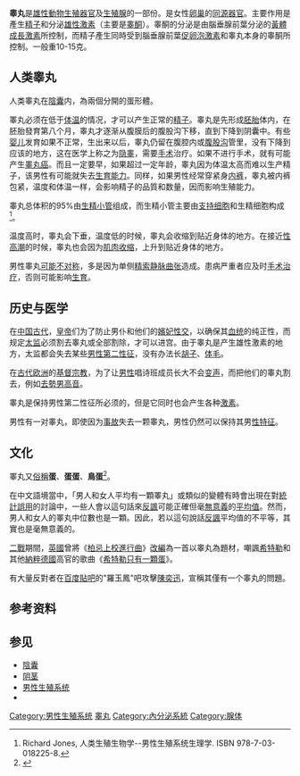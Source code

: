 {{about|[[男性生殖器官|男性生殖器官]]的一部分|食用的動物產品|蛋}}
{{Refimprove|time=2019-05-03T17:21:53+00:00}}
{{medical}}
{{Infobox anatomy
| Name        = 睪丸
| Latin       = testis
| Image       = Figure 28 01 03.JPG
| Caption     = Diagram of inner structures of testicles
| Width       = 300
| Image2      = Gray1144 zh.png 
| Caption2    = 人类睾丸示意图 
| Width2      = 200
| Precursor   =
| System      =
| Artery      = {{le|睾丸动脉|Testicular artery}}
| Vein        = [[睾丸静脉|睾丸静脉]], {{le|蔓状丛|Pampiniform plexus}}
| Nerve       = {{le|精索丛|Spermatic plexus}}
| Lymph       = {{le|腹主動脈淋巴結|Periaortic lymph nodes}}
<!--
| GraySubject  = 258 
| GrayPage     = 1236 
| Dorlands     = eight/000107530
| DorlandsID   = Testicle 
-->
}}
'''睾丸'''是[[雄性|雄性]][[動物|動物]][[生殖器官|生殖器官]]及[[生殖腺|生殖腺]]的一部份。是女性[[卵巢|卵巢]]的[[同源器官|同源器官]]。主要作用是產生[[精子|精子]]和分泌[[雄性激素|雄性激素]]（主要是[[睾酮|睾酮]]）。睾酮的分泌是由腦垂腺前葉分泌的[[黃體成長激素|黃體成長激素]]所控制，而精子產生同時受到腦垂腺前葉[[促卵泡激素|促卵泡激素]]和睾丸本身的睾酮所控制。一般重10-15克。

== 人类睾丸 ==
人类睾丸在[[陰囊|陰囊]]内，為兩個分開的蛋形體。

睪丸必须在低于[[体温|体温]]的情况，才可以产生正常的[[精子|精子]]。睾丸是先形成[[胚胎|胚胎]]体内，在胚胎發育第八个月，睾丸才逐渐从腹膜后的腹股沟下移，直到下降到阴囊中。有些[[婴儿|婴儿]]发育如果不正常，生出来以后，睾丸仍留在腹腔内或[[腹股沟|腹股沟]]管里，没有下降到应该的地方，这在医学上称之为[[隐睾|隐睾]]，需要[[手术|手术]]治疗。如果不进行手术，就有可能产生[[睾丸癌|睾丸癌]]。而且一定要早，如果超过一定年龄，睾丸因为体温太高而难以生产精子，该男性有可能就失去[[生育能力|生育能力]]。同样，如果男性经常穿紧身[[内裤|内裤]]，睾丸被内裤包紧，温度和体温一样，会影响精子的品質和数量，因而影响生殖能力。

睾丸总体积的95%由[[生精小管|生精小管]]组成，而生精小管主要由[[支持细胞|支持细胞]]和生精细胞构成<ref>Richard Jones, 人类生殖生物学--男性生殖系统生理学. ISBN 978-7-03-018225-8.</ref>。

温度高时，睾丸会下垂，温度低的时候，睾丸会收缩到贴近身体的地方。在接近[[性高潮|性高潮]]的时候，睾丸也会因为[[肌肉收缩|肌肉收缩]]，上升到贴近身体的地方。

男性睾丸[[可能|可能]][[不对称|不对称]]，多是因为单侧[[精索静脉曲张|精索静脉曲张]]造成。患病严重者应及时[[手术|手术]][[治疗|治疗]]，否则可能影响[[生育|生育]]。

== 历史与医学 ==

在[[中国古代|中国古代]]，[[皇帝|皇帝]]们为了防止男仆和他们的[[嬪妃|嬪妃]][[性交|性交]]，以确保其[[血统|血统]]的纯正性，而规定[[太监|太监]]必须割去睾丸或全部割除，才可以进宫。由于睾丸是产生雄性激素的地方，太监都会失去某些[[男性|男性]][[第二性征|第二性征]]，没有办法长[[胡子|胡子]]、[[体毛|体毛]]。

在[[古代欧洲|古代欧洲]]的[[基督宗教|基督宗教]]，为了让[[男性|男性]]唱诗班成员长大不会[[变声|变声]]，而把他们的睾丸割去，例如[[去勢男高音|去勢男高音]]。

睾丸是保持男性第二性征所必须的，但是它同时也会产生各种[[激素|激素]]。

男性有一对睾丸，即使因为[[事故|事故]]失去一颗睾丸，男性仍然可以保持其男[[性特征|性特征]]。

== 文化 ==
睪丸又[[俗稱|俗稱]]'''蛋'''、'''蛋蛋'''、'''鳥蛋'''<ref>{{Cite book|edition=第1版|chapter=蛋|url=https://www.worldcat.org/oclc/27114680|publisher=天津教育出版社|date=1991|location=天津市|isbn=7-5309-1324-7|oclc=27114680|title=中国象征辞典|pages=60-61|last=刘锡诚, 1935-|last2=王文宝.}}</ref>。

在中文語境當中，「男人和女人平均有一顆睪丸」或類似的變體有時會出現在對[[統計誤用|統計誤用]]的討論中，一些人會以這句話來[[反諷|反諷]]可能正確但毫[[無意義|無意義]]的[[平均值|平均值]]。然而，男人和女人的睪丸中位數也是一顆。因此，若以這句說話[[反諷|反諷]]平均值的不平等，其實也是毫無意義的。

[[二戰|二戰]]期間，[[英國|英國]]曾將《[[柏忌上校進行曲|柏忌上校進行曲]]》[[改編曲|改編]]為一首以睾丸為題材，嘲諷[[希特勒|希特勒]]和其他[[納粹德國|納粹德國]]高官的歌曲《[[希特勒只有一顆蛋|希特勒只有一顆蛋]]》。

有大量反對者在[[百度贴吧|百度貼吧]]的"羅玉鳳"吧攻擊[[陳奕迅|陳奕迅]]，宣稱其僅有一个睾丸的問題。

== 参考资料 ==
<references/>

== 参见 ==
{{wiktionary|睾丸}}
{{Commonscat|Testicles}}
* [[陰囊|陰囊]]
* [[阴茎|阴茎]]
* [[男性生殖系统|男性生殖系统]]
* {{le|隐睾|Testicondy}}

{{人體系統與器官|state=collapsed}}
{{人體解剖學特徵}}
{{男性生殖系统}}
{{Hormones}}

{{Authority control}}

[[Category:男性生殖系统|Category:男性生殖系统]]
[[Category:睾丸|]]
[[Category:內分泌系統|Category:內分泌系統]]
[[Category:腺体|Category:腺体]]